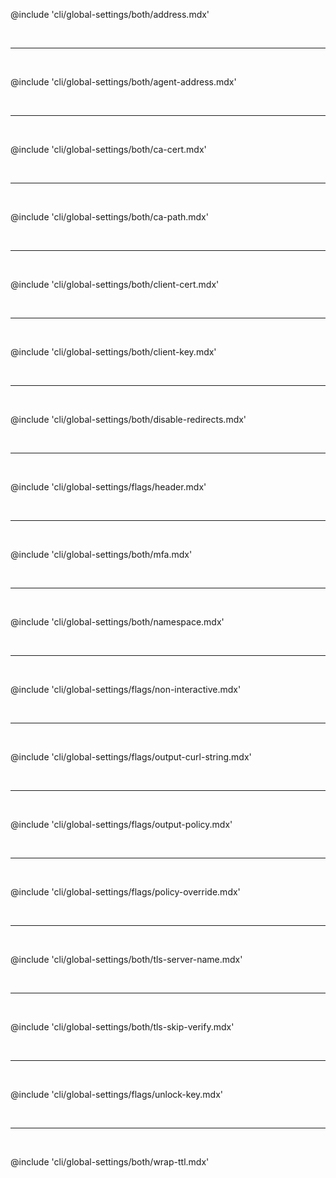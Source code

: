 @include 'cli/global-settings/both/address.mdx'

<br /><hr /><br />

@include 'cli/global-settings/both/agent-address.mdx'

<br /><hr /><br />

@include 'cli/global-settings/both/ca-cert.mdx'

<br /><hr /><br />

@include 'cli/global-settings/both/ca-path.mdx'

<br /><hr /><br />

@include 'cli/global-settings/both/client-cert.mdx'

<br /><hr /><br />

@include 'cli/global-settings/both/client-key.mdx'

<br /><hr /><br />

@include 'cli/global-settings/both/disable-redirects.mdx'

<br /><hr /><br />

@include 'cli/global-settings/flags/header.mdx'

<br /><hr /><br />

@include 'cli/global-settings/both/mfa.mdx'

<br /><hr /><br />

@include 'cli/global-settings/both/namespace.mdx'

<br /><hr /><br />

@include 'cli/global-settings/flags/non-interactive.mdx'

<br /><hr /><br />

@include 'cli/global-settings/flags/output-curl-string.mdx'

<br /><hr /><br />

@include 'cli/global-settings/flags/output-policy.mdx'

<br /><hr /><br />

@include 'cli/global-settings/flags/policy-override.mdx'

<br /><hr /><br />

@include 'cli/global-settings/both/tls-server-name.mdx'

<br /><hr /><br />

@include 'cli/global-settings/both/tls-skip-verify.mdx'

<br /><hr /><br />

@include 'cli/global-settings/flags/unlock-key.mdx'

<br /><hr /><br />

@include 'cli/global-settings/both/wrap-ttl.mdx'